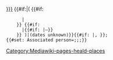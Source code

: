 <includeonly><span class="delimited-el">[[{{{Name|}}}]] <!--
  -->{{#if:{{{From Date|}}}{{{End Date|}}}|(<span class="date-range"><!--
  -->{{#if: {{{From Date|}}}
       |{{DateFormatDate
         |Date={{{From Date|}}}
         |Circa={{{From Circa}}}
         |Concurrence={{{From Concurrence|Exact}}}
         |Questionable={{{From Questionable|}}}
        }}
     }}<!--
  -->{{#if: {{{End Date|}}}
       |{{#if: {{{From Date|}}}|&ndash;}}{{DateFormatDate
         |Date={{{End Date|}}}
         |Circa={{{End Circa}}}
         |Concurrence={{{End Concurrence|Exact}}}
         |Questionable={{{End Questionable|}}}
        }}
     }}<!--
  --></span>)|(dates unknown)}}{{#if: {{{Role|}}}|, {{lc:{{{Role|}}}}}}}<span class="delimiter">;&#32;</span></span><!--
  -->{{#set: Associated person={{{Name|}}};{{{Role|}}};{{{From Date|}}};{{{End Date|}}}}}</includeonly><noinclude>
[[Category:Mediawiki-pages-heald-places]]</noinclude>
